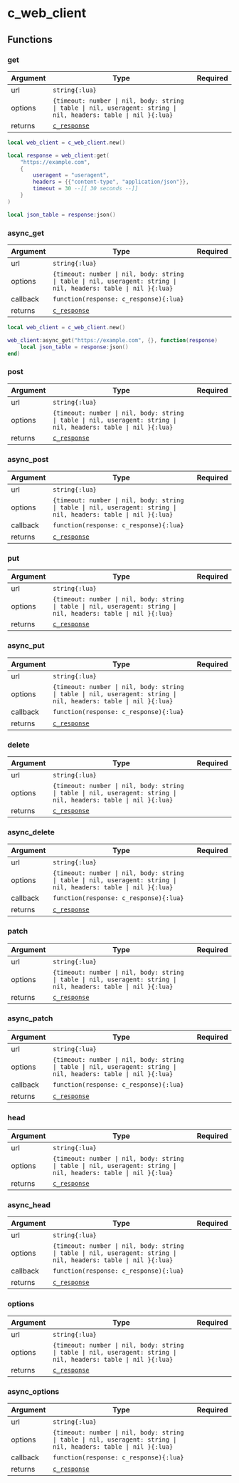 # c_web_client

## Functions

### get

| Argument | Type                                                                                                             | Required |
| -------- | ---------------------------------------------------------------------------------------------------------------- | -------- |
| url      | `string{:lua}`                                                                                                   |          |
| options  | `{timeout: number \| nil, body: string \| table \| nil, useragent: string \| nil, headers: table \| nil }{:lua}` |          |
| returns  | [`c_response`](/classes/c_web_client/c_response)                                                                 |          |

```lua
local web_client = c_web_client.new()

local response = web_client:get(
    "https://example.com",
    {
        useragent = "useragent",
        headers = {{"content-type", "application/json"}},
        timeout = 30 --[[ 30 seconds --]]
    }
)

local json_table = response:json()
```

### async_get

| Argument | Type                                                                                                             | Required |
| -------- | ---------------------------------------------------------------------------------------------------------------- | -------- |
| url      | `string{:lua}`                                                                                                   |          |
| options  | `{timeout: number \| nil, body: string \| table \| nil, useragent: string \| nil, headers: table \| nil }{:lua}` |          |
| callback | `function(response: c_response){:lua}`                                                                           |          |
| returns  | [`c_response`](/classes/c_web_client/c_response)                                                                 |          |

```lua
local web_client = c_web_client.new()

web_client:async_get("https://example.com", {}, function(response)
    local json_table = response:json()
end)
```

### post

| Argument | Type                                                                                                             | Required |
| -------- | ---------------------------------------------------------------------------------------------------------------- | -------- |
| url      | `string{:lua}`                                                                                                   |          |
| options  | `{timeout: number \| nil, body: string \| table \| nil, useragent: string \| nil, headers: table \| nil }{:lua}` |          |
| returns  | [`c_response`](/classes/c_web_client/c_response)                                                                 |          |

### async_post

| Argument | Type                                                                                                             | Required |
| -------- | ---------------------------------------------------------------------------------------------------------------- | -------- |
| url      | `string{:lua}`                                                                                                   |          |
| options  | `{timeout: number \| nil, body: string \| table \| nil, useragent: string \| nil, headers: table \| nil }{:lua}` |          |
| callback | `function(response: c_response){:lua}`                                                                           |          |
| returns  | [`c_response`](/classes/c_web_client/c_response)                                                                 |          |

### put

| Argument | Type                                                                                                             | Required |
| -------- | ---------------------------------------------------------------------------------------------------------------- | -------- |
| url      | `string{:lua}`                                                                                                   |          |
| options  | `{timeout: number \| nil, body: string \| table \| nil, useragent: string \| nil, headers: table \| nil }{:lua}` |          |
| returns  | [`c_response`](/classes/c_web_client/c_response)                                                                 |          |

### async_put

| Argument | Type                                                                                                             | Required |
| -------- | ---------------------------------------------------------------------------------------------------------------- | -------- |
| url      | `string{:lua}`                                                                                                   |          |
| options  | `{timeout: number \| nil, body: string \| table \| nil, useragent: string \| nil, headers: table \| nil }{:lua}` |          |
| callback | `function(response: c_response){:lua}`                                                                           |          |
| returns  | [`c_response`](/classes/c_web_client/c_response)                                                                 |          |

### delete

| Argument | Type                                                                                                             | Required |
| -------- | ---------------------------------------------------------------------------------------------------------------- | -------- |
| url      | `string{:lua}`                                                                                                   |          |
| options  | `{timeout: number \| nil, body: string \| table \| nil, useragent: string \| nil, headers: table \| nil }{:lua}` |          |
| returns  | [`c_response`](/classes/c_web_client/c_response)                                                                 |          |

### async_delete

| Argument | Type                                                                                                             | Required |
| -------- | ---------------------------------------------------------------------------------------------------------------- | -------- |
| url      | `string{:lua}`                                                                                                   |          |
| options  | `{timeout: number \| nil, body: string \| table \| nil, useragent: string \| nil, headers: table \| nil }{:lua}` |          |
| callback | `function(response: c_response){:lua}`                                                                           |          |
| returns  | [`c_response`](/classes/c_web_client/c_response)                                                                 |          |

### patch

| Argument | Type                                                                                                             | Required |
| -------- | ---------------------------------------------------------------------------------------------------------------- | -------- |
| url      | `string{:lua}`                                                                                                   |          |
| options  | `{timeout: number \| nil, body: string \| table \| nil, useragent: string \| nil, headers: table \| nil }{:lua}` |          |
| returns  | [`c_response`](/classes/c_web_client/c_response)                                                                 |          |

### async_patch

| Argument | Type                                                                                                             | Required |
| -------- | ---------------------------------------------------------------------------------------------------------------- | -------- |
| url      | `string{:lua}`                                                                                                   |          |
| options  | `{timeout: number \| nil, body: string \| table \| nil, useragent: string \| nil, headers: table \| nil }{:lua}` |          |
| callback | `function(response: c_response){:lua}`                                                                           |          |
| returns  | [`c_response`](/classes/c_web_client/c_response)                                                                 |          |

### head

| Argument | Type                                                                                                             | Required |
| -------- | ---------------------------------------------------------------------------------------------------------------- | -------- |
| url      | `string{:lua}`                                                                                                   |          |
| options  | `{timeout: number \| nil, body: string \| table \| nil, useragent: string \| nil, headers: table \| nil }{:lua}` |          |
| returns  | [`c_response`](/classes/c_web_client/c_response)                                                                 |          |

### async_head

| Argument | Type                                                                                                             | Required |
| -------- | ---------------------------------------------------------------------------------------------------------------- | -------- |
| url      | `string{:lua}`                                                                                                   |          |
| options  | `{timeout: number \| nil, body: string \| table \| nil, useragent: string \| nil, headers: table \| nil }{:lua}` |          |
| callback | `function(response: c_response){:lua}`                                                                           |          |
| returns  | [`c_response`](/classes/c_web_client/c_response)                                                                 |          |

### options

| Argument | Type                                                                                                             | Required |
| -------- | ---------------------------------------------------------------------------------------------------------------- | -------- |
| url      | `string{:lua}`                                                                                                   |          |
| options  | `{timeout: number \| nil, body: string \| table \| nil, useragent: string \| nil, headers: table \| nil }{:lua}` |          |
| returns  | [`c_response`](/classes/c_web_client/c_response)                                                                 |          |

### async_options

| Argument | Type                                                                                                             | Required |
| -------- | ---------------------------------------------------------------------------------------------------------------- | -------- |
| url      | `string{:lua}`                                                                                                   |          |
| options  | `{timeout: number \| nil, body: string \| table \| nil, useragent: string \| nil, headers: table \| nil }{:lua}` |          |
| callback | `function(response: c_response){:lua}`                                                                           |          |
| returns  | [`c_response`](/classes/c_web_client/c_response)                                                                 |          |

